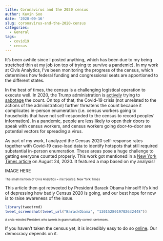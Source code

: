 ```yaml
---
title: Coronavirus and the 2020 census
author: Kevin Soo
date: '2020-09-16'
slug: coronavirus-and-the-2020-census
categories:
  - General
tags:
  - covid19
  - census
---
```


It's been awhile since I posted anything, which has been due to my being stretched thin at my job (on top of trying to survive a pandemic). In my work at Civis Analytics, I've been monitoring the progress of the census, which determines how federal funding and congressional seats are apportioned to the different states. 

In the best of times, the census is a challenging logistical operation to execute well. In 2020, the Trump administration is [actively](https://www.nytimes.com/2020/08/05/opinion/trump-census-2020.html) trying to [sabotage](https://www.vox.com/2020/8/6/21354283/trump-census-2020-end-early-covid-19) the count. On top of that, the Covid-19 crisis (not unrelated to the actions of the administration) further threatens the count because it complicates in-person enumeration (i.e. census workers going to households that have not self-responded to the census to record peoples' information). In a pandemic, people are less likely to open their doors to speak with census workers, and census workers going door-to-door are potential vectors for spreading a virus.

As part of my work, I analyzed the Census 2020 self-response rates together with Covid-19 case-load data to identify hotspots that still required substantial in-person enumeration. These areas pose a huge challenge to getting everyone counted properly. This work got mentioned in a [New York Times article](https://www.nytimes.com/2020/08/24/us/census-bureau.html) on August 24, 2020. It featured a map based on my analysis!

IMAGE HERE

<sub><sup>The small mention of Civis Analytics = me! Source: New York Times</sup></sub>

This article then got retweeted by President Barack Obama himself! It's kind of depressing how badly Census 2020 is going, and our best hope for now is to raise awareness of the issue.

```r
library(tweetrmd)
tweet_screenshot(tweet_url("BarackObama", "1301528019702632448"))
```

<sub><sup>A civic-minded President who tweets in grammatically-correct sentences.</sup></sub>

If you haven't taken the census yet, it is incredibly easy to do so [online](https://2020census.gov/en.html). Our democracy depends on it.